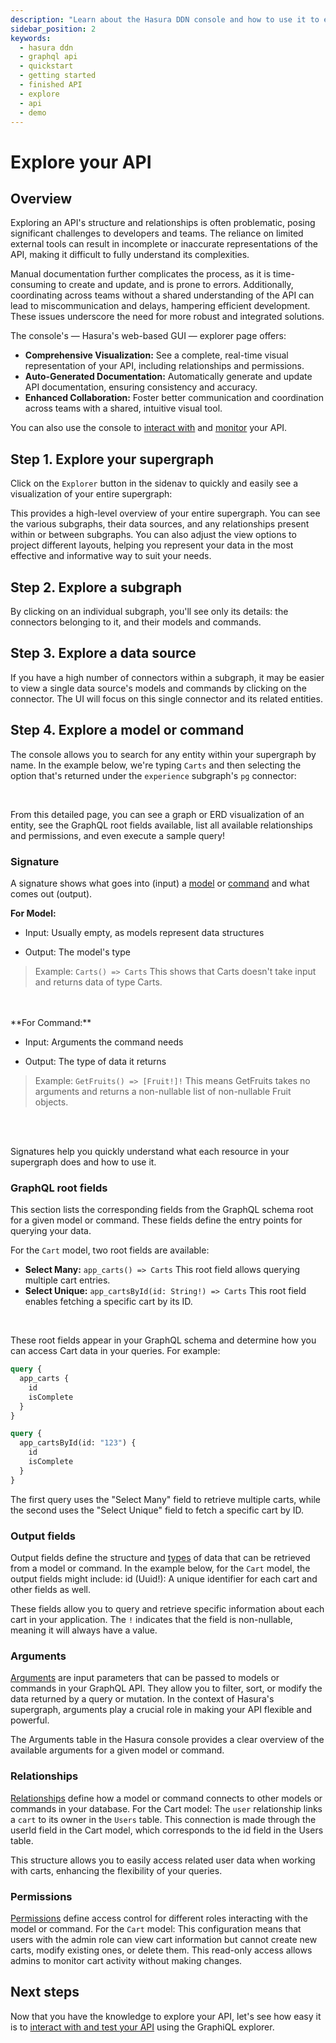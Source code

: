 ```yaml
---
description: "Learn about the Hasura DDN console and how to use it to explore a finished API."
sidebar_position: 2
keywords:
  - hasura ddn
  - graphql api
  - quickstart
  - getting started
  - finished API
  - explore
  - api
  - demo
---
```



# Explore your API

## Overview

Exploring an API's structure and relationships is often problematic, posing significant challenges to developers and
teams. The reliance on limited external tools can result in incomplete or inaccurate representations of the API, making
it difficult to fully understand its complexities.

Manual documentation further complicates the process, as it is time-consuming to create and update, and is prone to
errors. Additionally, coordinating across teams without a shared understanding of the API can lead to miscommunication
and delays, hampering efficient development. These issues underscore the need for more robust and integrated solutions.

The console's — Hasura's web-based GUI — explorer page offers:

- **Comprehensive Visualization:** See a complete, real-time visual representation of your API, including relationships
  and permissions.
- **Auto-Generated Documentation:** Automatically generate and update API documentation, ensuring consistency and
  accuracy.
- **Enhanced Collaboration:** Foster better communication and coordination across teams with a shared, intuitive visual
  tool.

You can also use the console to [interact with](/getting-started/explore/interact.mdx) and
[monitor](/getting-started/explore/monitor.mdx) your API.

## Step 1. Explore your supergraph

Click on the `Explorer` button in the sidenav to quickly and easily see a visualization of your entire supergraph:

<Thumbnail
  src="/img/get-started/supergraph-visualization.png"
  alt="Visualization of the entire supergraph"
  width="1000px"
/>

This provides a high-level overview of your entire supergraph. You can see the various subgraphs, their data sources,
and any relationships present within or between subgraphs. You can also adjust the view options to project different
layouts, helping you represent your data in the most effective and informative way to suit your needs.

## Step 2. Explore a subgraph

By clicking on an individual subgraph, you'll see only its details: the connectors belonging to it, and their models and
commands.

<Thumbnail src="/img/get-started/subgraph-visualization.png" alt="Visualization of a subgraph" width="1000px" />

## Step 3. Explore a data source

If you have a high number of connectors within a subgraph, it may be easier to view a single data source's models and
commands by clicking on the connector. The UI will focus on this single connector and its related entities.

<Thumbnail src="/img/get-started/source-visualization.png" alt="Visualization of a data source" width="1000px" />

## Step 4. Explore a model or command

The console allows you to search for any entity within your supergraph by name. In the example below, we're typing
`Carts` and then selecting the option that's returned under the `experience` subgraph's `pg` connector:

<Thumbnail src="/img/get-started/carts-visualization.png" alt="Visualization of the carts model" width="1000px" />

<br />

From this detailed page, you can see a graph or ERD visualization of an entity, see the GraphQL root fields available,
list all available relationships and permissions, and even execute a sample query!

### Signature

A signature shows what goes into (input) a [model](/supergraph-modeling/models.mdx) or
[command](/supergraph-modeling/commands.mdx) and what comes out (output).

**For Model:**

- Input: Usually empty, as models represent data structures

- Output: The model's type

> Example: `Carts() => Carts` This shows that Carts doesn't take input and returns data of type Carts.

<br />
<Thumbnail src="/img/get-started/model-signature.png" alt="Visualization of the carts model" width="1000px" />

<br />
**For Command:**

- Input: Arguments the command needs

- Output: The type of data it returns

> Example: `GetFruits() => [Fruit!]!` This means GetFruits takes no arguments and returns a non-nullable list of
> non-nullable Fruit objects.

<br />
<Thumbnail src="/img/get-started/command-signature.png" alt="Visualization of the carts model" width="1000px" />

<br />

Signatures help you quickly understand what each resource in your supergraph does and how to use it.

### GraphQL root fields

This section lists the corresponding fields from the GraphQL schema root for a given model or command. These fields
define the entry points for querying your data.

For the `Cart` model, two root fields are available:

- **Select Many:** `app_carts() => Carts` This root field allows querying multiple cart entries.
- **Select Unique:** `app_cartsById(id: String!) => Carts` This root field enables fetching a specific cart by its ID.

<Thumbnail src="/img/get-started/graphql-root-field.png" alt="Visualization of the carts model" width="1000px" />

<br />

These root fields appear in your GraphQL schema and determine how you can access Cart data in your queries. For example:

```graphql
query {
  app_carts {
    id
    isComplete
  }
}

query {
  app_cartsById(id: "123") {
    id
    isComplete
  }
}
```

The first query uses the "Select Many" field to retrieve multiple carts, while the second uses the "Select Unique" field
to fetch a specific cart by ID.

### Output fields

Output fields define the structure and [types](/supergraph-modeling/types.mdx) of data that can be retrieved from a
model or command. In the example below, for the `Cart` model, the output fields might include: id (Uuid!): A unique
identifier for each cart and other fields as well.

<Thumbnail src="/img/get-started/fields.png" alt="Visualization of the carts model" width="1000px" />

These fields allow you to query and retrieve specific information about each cart in your application. The `!` indicates
that the field is non-nullable, meaning it will always have a value.

### Arguments

[Arguments](/supergraph-modeling/commands#command-argumentdefinition) are input parameters that can be passed to models or commands in your GraphQL API. They allow you to filter, sort, or modify the data returned by a query or mutation. In the context of Hasura's supergraph, arguments play a crucial role in making your API flexible and powerful.

The Arguments table in the Hasura console provides a clear overview of the available arguments for a given model or command.

<Thumbnail src="/img/get-started/arguments.png" alt="Visualization of the carts model" width="1000px" />


### Relationships

[Relationships](/supergraph-modeling/relationships.mdx) define how a model or command connects to other models or
commands in your database. For the Cart model: The `user` relationship links a `cart` to its owner in the `Users` table.
This connection is made through the userId field in the Cart model, which corresponds to the id field in the Users
table.

<Thumbnail src="/img/get-started/relationships.png" alt="Visualization of the carts model" width="1000px" />

This structure allows you to easily access related user data when working with carts, enhancing the flexibility of your
queries.

### Permissions

[Permissions](/supergraph-modeling/permissions.mdx) define access control for different roles interacting with the model
or command. For the `Cart` model: This configuration means that users with the admin role can view cart information but
cannot create new carts, modify existing ones, or delete them. This read-only access allows admins to monitor cart
activity without making changes.

<Thumbnail src="/img/get-started/permissions.png" alt="Visualization of the carts model" width="1000px" />

## Next steps

Now that you have the knowledge to explore your API, let's see how easy it is to
[interact with and test your API](/getting-started/explore/interact.mdx) using the GraphiQL explorer.
